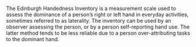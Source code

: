 The Edinburgh Handedness Inventory is a measurement scale used to assess the dominance of a person's right or left hand in everyday activities, sometimes referred to as laterality. 
The inventory can be used by an observer assessing the person, or by a person self-reporting hand use. 
The latter method tends to be less reliable due to a person over-attributing tasks to the dominant hand.
